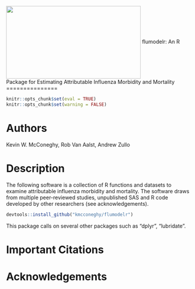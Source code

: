 <img src="images/testimage.gif" width=364 height=197 align="center"/>
flumodelr: An R Package for Estimating Attributable Influenza Morbidity and Mortality
===============

```r
knitr::opts_chunk$set(eval = TRUE)
knitr::opts_chunk$set(warning = FALSE)
```

                                                                  
# Authors
Kevin W. McConeghy, Rob Van Aalst, Andrew Zullo

# Description 
The following software is a collection of R functions and datasets to examine attributable influenza morbidity and mortality. The software draws from multiple peer-reviewed studies, unpublished SAS and R code developed by other researchers (see acknowledgements). 

```r
devtools::install_github("kmcconeghy/flumodelr")
```

This package calls on several other packages such as "dplyr", "lubridate".

# Important Citations

# Acknowledgements
